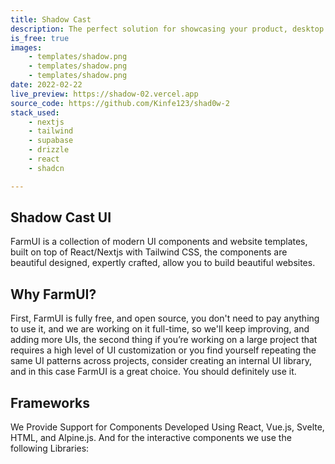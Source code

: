 ```yaml
---
title: Shadow Cast
description: The perfect solution for showcasing your product, desktop app, or mobile app in a visually appealing and user-friendly way, to help you get more users to try your product .
is_free: true
images: 
    - templates/shadow.png
    - templates/shadow.png
    - templates/shadow.png
date: 2022-02-22
live_preview: https://shadow-02.vercel.app
source_code: https://github.com/Kinfe123/shad0w-2
stack_used: 
    - nextjs 
    - tailwind
    - supabase
    - drizzle
    - react
    - shadcn

---
```



## Shadow Cast UI

FarmUI is a collection of modern UI components and website templates, built on top of React/Nextjs with Tailwind CSS, 
the components are beautiful designed, expertly crafted, allow you to build beautiful websites.

## Why FarmUI?

First, FarmUI is fully free, and open source, you don't need to pay anything to use it, 
and we are working on it full-time, so we'll keep improving, and adding more UIs, 
the second thing if you’re working on a large project that requires  a high level of UI customization or you find yourself repeating the same UI patterns across projects, consider creating an internal UI library, 
and in this case FarmUI is a great choice. You should definitely use it.

## Frameworks

We Provide Support for Components Developed Using React, Vue.js, Svelte, HTML, and Alpine.js.
And for the interactive components we use the following Libraries:

